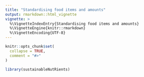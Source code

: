 ```yaml
---
title: "Standardising food items and amounts"
output: rmarkdown::html_vignette
vignette: >
  %\VignetteIndexEntry{Standardising food items and amounts}
  %\VignetteEngine{knitr::rmarkdown}
  %\VignetteEncoding{UTF-8}
---
```


```r
knitr::opts_chunk$set(
  collapse = TRUE,
  comment = "#>"
)
```

```r
library(sustainableNutRients)
```

```r
```

